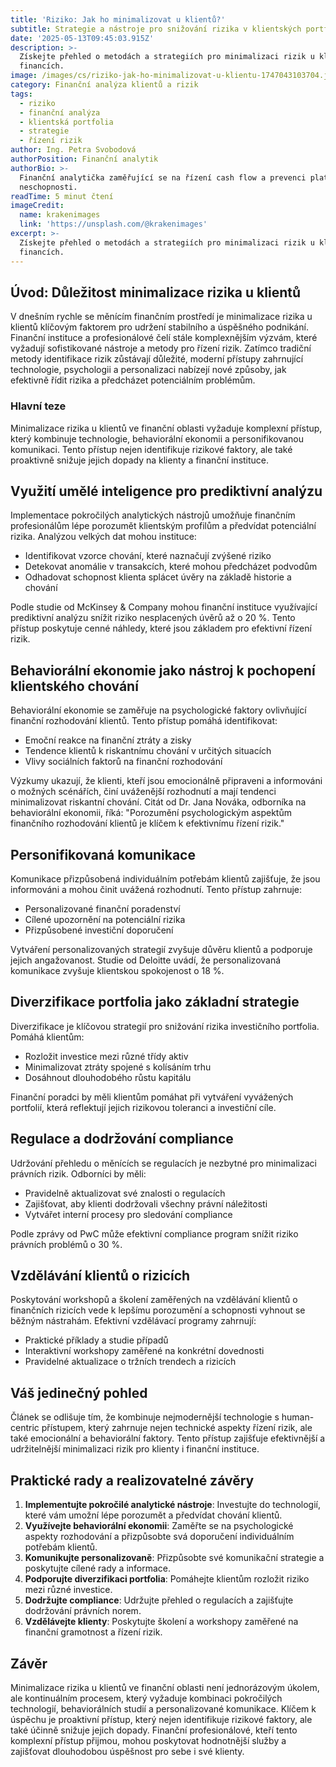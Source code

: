 ```yaml
---
title: 'Riziko: Jak ho minimalizovat u klientů?'
subtitle: Strategie a nástroje pro snižování rizika v klientských portfoliích
date: '2025-05-13T09:45:03.915Z'
description: >-
  Získejte přehled o metodách a strategiích pro minimalizaci rizik u klientů ve
  financích.
image: /images/cs/riziko-jak-ho-minimalizovat-u-klientu-1747043103704.jpg
category: Finanční analýza klientů a rizik
tags:
  - riziko
  - finanční analýza
  - klientská portfolia
  - strategie
  - řízení rizik
author: Ing. Petra Svobodová
authorPosition: Finanční analytik
authorBio: >-
  Finanční analytička zaměřující se na řízení cash flow a prevenci platební
  neschopnosti.
readTime: 5 minut čtení
imageCredit:
  name: krakenimages
  link: 'https://unsplash.com/@krakenimages'
excerpt: >-
  Získejte přehled o metodách a strategiích pro minimalizaci rizik u klientů ve
  financích.
---
```

## Úvod: Důležitost minimalizace rizika u klientů

V dnešním rychle se měnícím finančním prostředí je minimalizace rizika u klientů klíčovým faktorem pro udržení stabilního a úspěšného podnikání. Finanční instituce a profesionálové čelí stále komplexnějším výzvám, které vyžadují sofistikované nástroje a metody pro řízení rizik. Zatímco tradiční metody identifikace rizik zůstávají důležité, moderní přístupy zahrnující technologie, psychologii a personalizaci nabízejí nové způsoby, jak efektivně řídit rizika a předcházet potenciálním problémům.

### Hlavní teze

Minimalizace rizika u klientů ve finanční oblasti vyžaduje komplexní přístup, který kombinuje technologie, behaviorální ekonomii a personifikovanou komunikaci. Tento přístup nejen identifikuje rizikové faktory, ale také proaktivně snižuje jejich dopady na klienty a finanční instituce.

## Využití umělé inteligence pro prediktivní analýzu

Implementace pokročilých analytických nástrojů umožňuje finančním profesionálům lépe porozumět klientským profilům a předvídat potenciální rizika. Analýzou velkých dat mohou instituce:

- Identifikovat vzorce chování, které naznačují zvýšené riziko
- Detekovat anomálie v transakcích, které mohou předcházet podvodům
- Odhadovat schopnost klienta splácet úvěry na základě historie a chování

Podle studie od McKinsey & Company mohou finanční instituce využívající prediktivní analýzu snížit riziko nesplacených úvěrů až o 20 %. Tento přístup poskytuje cenné náhledy, které jsou základem pro efektivní řízení rizik.

## Behaviorální ekonomie jako nástroj k pochopení klientského chování

Behaviorální ekonomie se zaměřuje na psychologické faktory ovlivňující finanční rozhodování klientů. Tento přístup pomáhá identifikovat:

- Emoční reakce na finanční ztráty a zisky
- Tendence klientů k riskantnímu chování v určitých situacích
- Vlivy sociálních faktorů na finanční rozhodování

Výzkumy ukazují, že klienti, kteří jsou emocionálně připraveni a informováni o možných scénářích, činí uváženější rozhodnutí a mají tendenci minimalizovat riskantní chování. Citát od Dr. Jana Nováka, odborníka na behaviorální ekonomii, říká: "Porozumění psychologickým aspektům finančního rozhodování klientů je klíčem k efektivnímu řízení rizik."

## Personifikovaná komunikace

Komunikace přizpůsobená individuálním potřebám klientů zajišťuje, že jsou informováni a mohou činit uvážená rozhodnutí. Tento přístup zahrnuje:

- Personalizované finanční poradenství
- Cílené upozornění na potenciální rizika
- Přizpůsobené investiční doporučení

Vytváření personalizovaných strategií zvyšuje důvěru klientů a podporuje jejich angažovanost. Studie od Deloitte uvádí, že personalizovaná komunikace zvyšuje klientskou spokojenost o 18 %.

## Diverzifikace portfolia jako základní strategie

Diverzifikace je klíčovou strategií pro snižování rizika investičního portfolia. Pomáhá klientům:

- Rozložit investice mezi různé třídy aktiv
- Minimalizovat ztráty spojené s kolísáním trhu
- Dosáhnout dlouhodobého růstu kapitálu

Finanční poradci by měli klientům pomáhat při vytváření vyvážených portfolií, která reflektují jejich rizikovou toleranci a investiční cíle.

## Regulace a dodržování compliance

Udržování přehledu o měnících se regulacích je nezbytné pro minimalizaci právních rizik. Odborníci by měli:

- Pravidelně aktualizovat své znalosti o regulacích
- Zajišťovat, aby klienti dodržovali všechny právní náležitosti
- Vytvářet interní procesy pro sledování compliance

Podle zprávy od PwC může efektivní compliance program snížit riziko právních problémů o 30 %.

## Vzdělávání klientů o rizicích

Poskytování workshopů a školení zaměřených na vzdělávání klientů o finančních rizicích vede k lepšímu porozumění a schopnosti vyhnout se běžným nástrahám. Efektivní vzdělávací programy zahrnují:

- Praktické příklady a studie případů
- Interaktivní workshopy zaměřené na konkrétní dovednosti
- Pravidelné aktualizace o tržních trendech a rizicích

## Váš jedinečný pohled

Článek se odlišuje tím, že kombinuje nejmodernější technologie s human-centric přístupem, který zahrnuje nejen technické aspekty řízení rizik, ale také emocionální a behaviorální faktory. Tento přístup zajišťuje efektivnější a udržitelnější minimalizaci rizik pro klienty i finanční instituce.

## Praktické rady a realizovatelné závěry

1. **Implementujte pokročilé analytické nástroje**: Investujte do technologií, které vám umožní lépe porozumět a předvídat chování klientů.
2. **Využívejte behaviorální ekonomii**: Zaměřte se na psychologické aspekty rozhodování a přizpůsobte svá doporučení individuálním potřebám klientů.
3. **Komunikujte personalizovaně**: Přizpůsobte své komunikační strategie a poskytujte cílené rady a informace.
4. **Podporujte diverzifikaci portfolia**: Pomáhejte klientům rozložit riziko mezi různé investice.
5. **Dodržujte compliance**: Udržujte přehled o regulacích a zajišťujte dodržování právních norem.
6. **Vzdělávejte klienty**: Poskytujte školení a workshopy zaměřené na finanční gramotnost a řízení rizik.

## Závěr

Minimalizace rizika u klientů ve finanční oblasti není jednorázovým úkolem, ale kontinuálním procesem, který vyžaduje kombinaci pokročilých technologií, behaviorálních studií a personalizované komunikace. Klíčem k úspěchu je proaktivní přístup, který nejen identifikuje rizikové faktory, ale také účinně snižuje jejich dopady. Finanční profesionálové, kteří tento komplexní přístup přijmou, mohou poskytovat hodnotnější služby a zajišťovat dlouhodobou úspěšnost pro sebe i své klienty.
